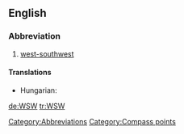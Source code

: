 ==English==

===Abbreviation===
{{infl|en|abbreviation}}

# [[west-southwest]]

====Translations====
{{trans-top|west-southwest}}
* Hungarian: {{t|hu|NyDNy}}
{{trans-mid}}
{{trans-bottom}}

[[Category:Abbreviations]]
[[Category:Compass points]]

[[de:WSW]]
[[tr:WSW]]